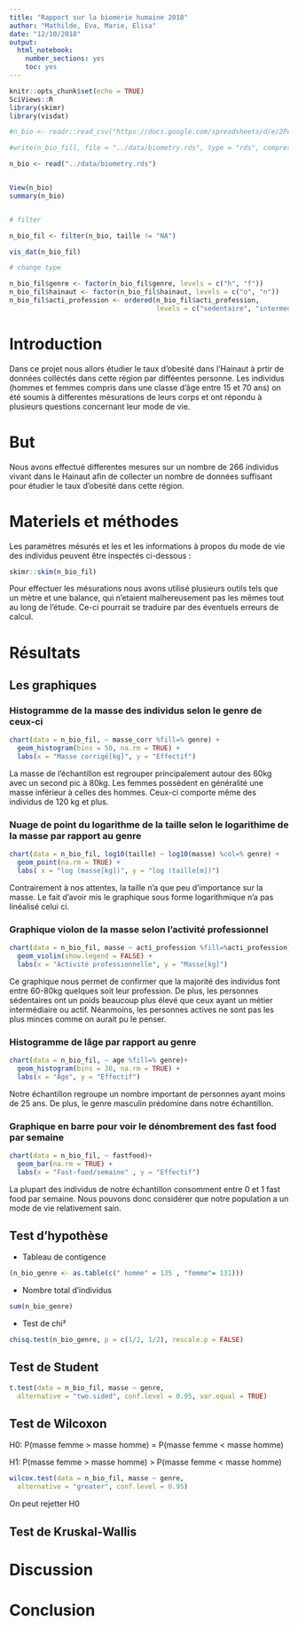 ```yaml
---
title: "Rapport sur la biomérie humaine 2018"
author: "Mathilde, Eva, Marie, Elisa"
date: "12/10/2018"
output: 
  html_notebook:
    number_sections: yes
    toc: yes
---
```


```r
knitr::opts_chunk$set(echo = TRUE)
SciViews::R
library(skimr)
library(visdat)
```


```r
#n_bio <- readr::read_csv("https://docs.google.com/spreadsheets/d/e/2PACX-1vQoVtSWbENWzxbALxD0qyNDqxV4uSYqzLCtJgcNGE7ciT6nkWOjA9b6dMBHaSUY8Nw5f-mSpUEeN-3S/pub?output=csv", locale = locale(decimal_mark = ","))

#write(n_bio_fill, file = "../data/biometry.rds", type = "rds", compress = "xz")

n_bio <- read("../data/biometry.rds")


View(n_bio)
summary(n_bio)


# filter

n_bio_fil <- filter(n_bio, taille != "NA")

vis_dat(n_bio_fil)

# change type

n_bio_fil$genre <- factor(n_bio_fil$genre, levels = c("h", "f"))
n_bio_fil$hainaut <- factor(n_bio_fil$hainaut, levels = c("o", "n"))
n_bio_fil$acti_profession <- ordered(n_bio_fil$acti_profession,
                                     levels = c("sedentaire", "intermediaire", "actif"))

```

# Introduction
 
Dans ce projet nous allors étudier le taux d'obesité dans l'Hainaut à prtir de données colléctés dans cette région par difféentes personne. Les individus (hommes et femmes compris dans une classe d'âge entre 15 et 70 ans) on été soumis à differentes mésurations de leurs corps et ont répondu à plusieurs questions concernant leur mode de vie. 
 
# But 

Nous avons effectué differentes mesures sur un nombre de 266 individus vivant dans le Hainaut afin de collecter un nombre de données suffisant pour étudier le taux d'obesité dans cette région.

# Materiels et méthodes 
 
Les paramètres mésurés et les et les informations à propos du mode de vie des individus peuvent être inspectés ci-dessous : 

```r
skimr::skim(n_bio_fil)
```

Pour effectuer les mésurations nous avons utilisé plusieurs outils tels que un mètre et une balance, qui n'etaient malhereusement pas les mêmes tout au long de l'étude. Ce-ci pourrait se traduire par des éventuels erreurs de calcul. 

# Résultats

## Les graphiques

### Histogramme de la masse des individus selon le genre de ceux-ci

```r
chart(data = n_bio_fil, ~ masse_corr %fill=% genre) +
  geom_histogram(bins = 50, na.rm = TRUE) +
  labs(x = "Masse corrigé[kg]", y = "Effectif")
```

La masse de l'échantillon est regrouper principalement autour des 60kg avec un second pic à 80kg. Les femmes possèdent en généralité une masse inférieur à celles des hommes. Ceux-ci comporte même des individus de 120 kg et plus.


### Nuage de point du logarithme de la taille selon le logarithime de la masse par rapport au genre

```r
chart(data = n_bio_fil, log10(taille) ~ log10(masse) %col=% genre) +
  geom_point(na.rm = TRUE) +
  labs( x = "log (masse[kg])", y = "log (taille[m])")
```

Contrairement à nos attentes, la taille n'a que peu d'importance sur la masse. Le fait d'avoir mis le graphique sous forme logarithmique n'a pas linéalisé celui ci. 

### Graphique violon de la masse selon l'activité professionnel

```r
chart(data = n_bio_fil, masse ~ acti_profession %fill=%acti_profession) +
  geom_violin(show.legend = FALSE) +
  labs(x = "Activité professionnelle", y = "Masse[kg]")
```

Ce graphique nous permet de confirmer que la majorité des individus font entre 60-80kg quelques soit leur profession. De plus, les personnes sédentaires ont un poids beaucoup plus élevé que ceux ayant un métier intermédiaire ou actif. Néanmoins, les personnes actives ne sont pas les plus minces comme on aurait pu le penser.

### Histogramme de lâge par rapport au genre

```r
chart(data = n_bio_fil, ~ age %fill=% genre)+
  geom_histogram(bins = 30, na.rm = TRUE) +
  labs(x = "Âge", y = "Effectif")
```

Notre échantillon regroupe un nombre important de personnes ayant moins de 25 ans. De plus, le genre masculin prédomine dans notre échantillon.


### Graphique en barre pour voir le dénombrement des fast food par semaine

```r
chart(data = n_bio_fil, ~ fastfood)+
  geom_bar(na.rm = TRUE) +
  labs(x = "Fast-food/semaine" , y = "Effectif")
```
La plupart des individus de notre échantillon consomment entre 0 et 1 fast food par semaine. Nous pouvons donc considérer que notre population a un mode de vie relativement sain.



## Test d'hypothèse

* Tableau de contigence
```r
(n_bio_genre <- as.table(c(" homme" = 135 , "femme"= 131)))
```

* Nombre total d'individus
```r
sum(n_bio_genre)
```
 
 * Test de chi²
 
```r
chisq.test(n_bio_genre, p = c(1/2, 1/2), rescale.p = FALSE)
```

## Test de Student

```r
t.test(data = n_bio_fil, masse ~ genre,
  alternative = "two.sided", conf.level = 0.95, var.equal = TRUE)
```

## Test de Wilcoxon

H0: P(masse femme > masse homme) = P(masse femme < masse homme)

H1: P(masse femme > masse homme) > P(masse femme < masse homme)


```r
wilcox.test(data = n_bio_fil, masse ~ genre,
  alternative = "greater", conf.level = 0.95)
```

On peut rejetter H0


## Test de Kruskal-Wallis

# Discussion

# Conclusion



